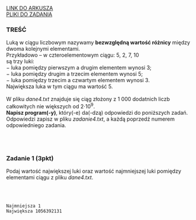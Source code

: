
<div className="box_link"><a className="link  link_materials" target="_blank" href="https://arkusze.pl/maturalne/informatyka-2020-kwiecien-probna-rozszerzona-2.pdf">LINK DO ARKUSZA</a>
<br/>
<a className="link  link_materials" href="https://arkusze.pl/maturalne/informatyka-2020-kwiecien-probna-rozszerzona-zalaczniki.zip"> PLIKI DO ZADANIA</a>

<br/>
</div>

### TREŚĆ

Luką w ciągu liczbowym nazywamy <b>bezwzględną wartość różnicy</b> między dwoma kolejnymi
elementami.<br/>
Przykładowo – w czteroelementowym ciągu: 5, 2, 7, 10<br/>
są trzy luki:<br/>
− luka pomiędzy pierwszym a drugim elementem wynosi 3;<br/>
− luka pomiędzy drugim a trzecim elementem wynosi 5;<br/>
− luka pomiędzy trzecim a czwartym elementem wynosi 3.<br/>
Największa luka w tym ciągu ma wartość 5.<br/><br/>
W pliku <i>dane4.txt</i> znajduje się ciąg złożony z 1 000 dodatnich liczb całkowitych nie
większych od 2⋅10<sup>9</sup>.<br/> <b>Napisz program(-y)</b>, który(-e) da(-dzą) odpowiedzi do poniższych zadań.
Odpowiedzi zapisz w pliku <i>zadanie4.txt</i>, a każdą poprzedź numerem odpowiedniego
zadania.

<br/><br/>

### Zadanie 1 (3pkt)
Podaj wartość największej luki oraz wartość najmniejszej luki pomiędzy elementami ciągu
z pliku <i>dane4.txt</i>. 


<br/><br/>
<Dropdown title="ODPOWIEDŹ">

```
Najmniejsza 1
Największa 1056392131
```
</Dropdown>

<Dropdown title="PRZYKŁADOWE ROZWIĄZANIE CAŁEGO ZADANIA">

</Dropdown>



